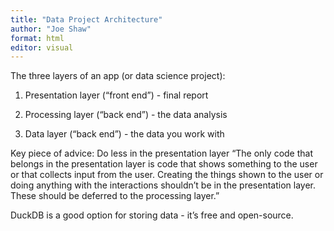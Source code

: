 ```yaml
---
title: "Data Project Architecture"
author: "Joe Shaw"
format: html
editor: visual
---
```


The three layers of an app (or data science project):

1.  Presentation layer ("front end") - final report

2.  Processing layer ("back end") - the data analysis

3.  Data layer ("back end") - the data you work with

Key piece of advice:
Do less in the presentation layer
"The only code that belongs in the presentation layer is code that shows something to the user or that collects input from the user. Creating the things shown to the user or doing anything with the interactions shouldn’t be in the presentation layer. These should be deferred to the processing layer."

DuckDB is a good option for storing data - it's free and open-source.
